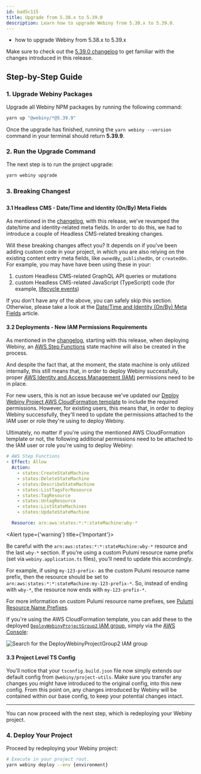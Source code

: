 ```yaml
---
id: bad5c115
title: Upgrade from 5.38.x to 5.39.0
description: Learn how to upgrade Webiny from 5.38.x to 5.39.0.
---
```



<Alert type="success" title="What you’ll learn">

- how to upgrade Webiny from 5.38.x to 5.39.x

</Alert>

<Alert type="info">

Make sure to check out the [5.39.0 changelog](./changelog) to get familiar with the changes introduced in this
release.

</Alert>

## Step-by-Step Guide

### 1. Upgrade Webiny Packages

Upgrade all Webiny NPM packages by running the following command:

```bash
yarn up "@webiny/*@5.39.9"
```

Once the upgrade has finished, running the `yarn webiny --version` command in your terminal should return **5.39.9**.

### 2. Run the Upgrade Command

The next step is to run the project upgrade:

```bash
yarn webiny upgrade
```

### 3. Breaking Changes❗

#### 3.1 Headless CMS - Date/Time and Identity (On/By) Meta Fields

As mentioned in the [changelog](docs/release-notes/5.39.0/changelog#headless-cms-revamped-date-time-and-identity-on-by-meta-fields), with this release, we’ve revamped the date/time and identity-related meta fields. In order to do this, we had to introduce a couple of Headless CMS-related breaking changes.

Will these breaking changes affect you? It depends on if you've been adding custom code in your project, in which you are also relying on the existing content entry meta fields, like `ownedBy`, `publishedOn`, or `createdOn`. For example, you may have have been using these in your:

1. custom Headless CMS-related GraphQL API queries or mutations
2. custom Headless CMS-related JavaScript (TypeScript) code (for example, [lifecycle events](/docs/headless-cms/references/lifecycle-events))

If you don't have any of the above, you can safely skip this section. Otherwise, please take a look at the [Date/Time and Identity (On/By) Meta Fields](/docs/release-notes/5.39.0/date-time-and-identity-meta-fields) article.

#### 3.2 Deployments - New IAM Permissions Requirements

As mentioned in the [changelog](/docs/release-notes/5.39.0/changelog#deployments-new-iam-permissions-requirements), starting with this release, when deploying Webiny, an [AWS Step Functions](https://aws.amazon.com/step-functions/) state machine will also be created in the process.

And despite the fact that, at the moment, the state machine is only utilized internally, this still means that, in order to deploy Webiny successfully, proper [AWS Identity and Access Management (IAM)](https://aws.amazon.com/iam/) permissions need to be in place.

For new users, this is not an issue because we've updated our [Deploy Webiny Project AWS CloudFormation template](/docs/infrastructure/aws/configure-aws-credentials#and-quot-deploy-webiny-project-and-quot-aws-cloud-formation-template) to include the required permissions. However, for existing users, this means that, in order to deploy Webiny successfully, they'll need to update the permissions attached to the IAM user or role they're using to deploy Webiny.

Ultimately, no matter if you're using the mentioned AWS CloudFormation template or not, the following additional permissions need to be attached to the IAM user or role you're using to deploy Webiny:

```yaml
# AWS Step Functions
- Effect: Allow
  Action:
    - states:CreateStateMachine
    - states:DeleteStateMachine
    - states:DescribeStateMachine
    - states:ListTagsForResource
    - states:TagResource
    - states:UntagResource
    - states:ListStateMachines
    - states:UpdateStateMachine

  Resource: arn:aws:states:*:*:stateMachine:wby-*
```

<Alert type={'warning'} title={'Important'}>

Be careful with the `arn:aws:states:*:*:stateMachine:wby-*` resource and the last `wby-*` section. If you're using a
custom Pulumi resource name prefix (set via `webiny.application.ts` files), you'll need to update this accordingly.

For example, if using `my-123-prefix-` as the custom Pulumi resource name prefix, then the resource should be set to `arn:aws:states:*:*:stateMachine:my-123-prefix-*`. So, instead of ending with `wby-*`, the resource now ends with `my-123-prefix-*`.

For more information on custom Pulumi resource name prefixes, see [Pulumi Resource Name Prefixes](/docs/infrastructure/basics/modify-cloud-infrastructure#pulumi-resource-name-prefixes).

</Alert>

If you're using the AWS CloudFormation template, you can add these to the deployed [`DeployWebinyProjectGroup2` IAM group](https://github.com/webiny/webiny-js/blob/next/docs/DEPLOY_WEBINY_PROJECT_CF_TEMPLATE.yaml#L255-L266), simply via the [AWS Console](https://us-east-1.console.aws.amazon.com/iam/home#/groups):

<Image src={iamUserGroupsSearch} alt="Search for the DeployWebinyProjectGroup2 IAM group" />

#### 3.3 Project Level TS Config

You'll notice that your `tsconfig.build.json` file now simply extends our default config from `@webiny/project-utils`. Make sure you transfer any changes you might have introduced to the original config, into this new config. From this point on, any changes introduced by Webiny will be contained within our base config, to keep your potential changes intact. 

---

You can now proceed with the next step, which is redeploying your Webiny project.

### 4. Deploy Your Project

Proceed by redeploying your Webiny project:

```bash
# Execute in your project root.
yarn webiny deploy --env {environment}
```

<AdditionalNotes />
